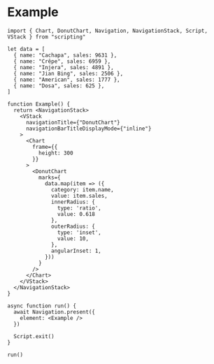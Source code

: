 # Example

```tsx
import { Chart, DonutChart, Navigation, NavigationStack, Script, VStack } from "scripting"

let data = [
  { name: "Cachapa", sales: 9631 },
  { name: "Crêpe", sales: 6959 },
  { name: "Injera", sales: 4891 },
  { name: "Jian Bing", sales: 2506 },
  { name: "American", sales: 1777 },
  { name: "Dosa", sales: 625 },
]

function Example() {
  return <NavigationStack>
    <VStack
      navigationTitle={"DonutChart"}
      navigationBarTitleDisplayMode={"inline"}
    >
      <Chart
        frame={{
          height: 300
        }}
      >
        <DonutChart
          marks={
            data.map(item => ({
              category: item.name,
              value: item.sales,
              innerRadius: {
                type: 'ratio',
                value: 0.618
              },
              outerRadius: {
                type: 'inset',
                value: 10,
              },
              angularInset: 1,
            }))
          }
        />
      </Chart>
    </VStack>
  </NavigationStack>
}

async function run() {
  await Navigation.present({
    element: <Example />
  })

  Script.exit()
}

run()
```